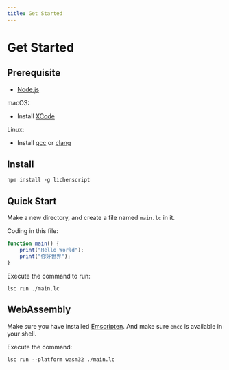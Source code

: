 ```yaml
---
title: Get Started
---
```


# Get Started

## Prerequisite

- [Node.js](https://nodejs.org/)

macOS:

- Install [XCode](https://developer.apple.com/xcode/)

Linux:

- Install [gcc](https://gcc.gnu.org/) or [clang](https://clang.llvm.org/)


## Install

```shell
npm install -g lichenscript
```

## Quick Start

Make a new directory, and create a file named `main.lc` in it.

Coding in this file:

```js
function main() {
    print("Hello World");
    print("你好世界");
}
```

Execute the command to run:

```shell
lsc run ./main.lc
```

## WebAssembly

Make sure you have installed [Emscripten](https://emscripten.org/).
And make sure `emcc` is available in your shell.

Execute the command:

```shell
lsc run --platform wasm32 ./main.lc
```
